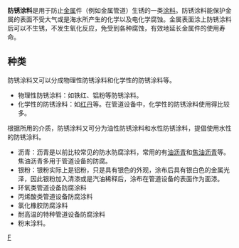 '''防锈涂料'''是用于防止[[金属|金属]]件（例如金属管道）生锈的一类[[涂料|涂料]]。防锈涂料能保护金属的表面不受大气或是海水所产生的化学以及电化学腐蚀。金属表面涂上防锈涂料后可以不生锈，不发生氧化反应，免受到各种腐蚀，有效地延长金属件的使用寿命。

==种类==
防锈涂料又可以分成物理性防锈涂料和化学性的防锈涂料等。
* 物理性防锈涂料：如铁红、铝粉等防锈涂料。
* 化学性的防锈涂料：如[[红丹|红丹]]等。在管道设备中，化学性的防锈涂料使用得比较多。

根据所用的介质，防锈涂料又可分为油性防锈涂料和水性防锈涂料，提倡使用水性的防锈涂料。

* 沥青：沥青是以前比较常见的防水防腐涂料，常用的有[[油沥青|油沥青]]和[[焦油沥青|焦油沥青]]等。焦油沥青多用于管道设备的防腐。
* 银粉：银粉实际上是铝粉，只是具有银色的外观，涂布后具有银白色的金属光泽，因此银粉加入清漆或是汽油稀释后，涂布在管道设备的表面作为面漆。
* 环氧类管道设备防腐涂料
* 丙烯酸类管道设备防腐涂料
* 氯化橡胶防腐涂料
* 耐高温的特种管道设备防腐涂料
* 粉末涂料。

[[Category:_涂料|F]]